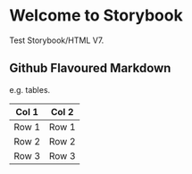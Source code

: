 
<Meta title="Example/Introduction" />

# Welcome to Storybook
Test Storybook/HTML V7.

## Github Flavoured Markdown
e.g. tables.

Col 1 | Col 2
--- | ---
Row 1 | Row 1
Row 2 | Row 2
Row 3 | Row 3
